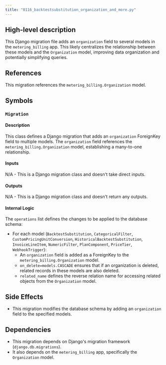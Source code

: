 ```yaml
---
title: "0116_backtestsubstitution_organization_and_more.py"
---
```


## High-level description
This Django migration file adds an `organization` field to several models in the `metering_billing` app. This likely centralizes the relationship between these models and the `Organization` model, improving data organization and potentially simplifying queries.

## References
This migration references the `metering_billing.Organization` model.

## Symbols

### `Migration`
#### Description
This class defines a Django migration that adds an `organization` ForeignKey field to multiple models. The `organization` field references the `metering_billing.Organization` model, establishing a many-to-one relationship.

#### Inputs
N/A - This is a Django migration class and doesn't take direct inputs.

#### Outputs
N/A - This is a Django migration class and doesn't return any outputs.

#### Internal Logic
The `operations` list defines the changes to be applied to the database schema:

- For each model (`BacktestSubstitution`, `CategoricalFilter`, `CustomPricingUnitConversion`, `HistoricalBacktestSubstitution`, `InvoiceLineItem`, `NumericFilter`, `PlanComponent`, `PriceTier`, `WebhookTrigger`):
    - An `organization` field is added as a ForeignKey to the `metering_billing.Organization` model.
    - `on_delete=models.CASCADE` ensures that if an organization is deleted, related records in these models are also deleted.
    - `related_name` defines the reverse relation name for accessing related objects from the `Organization` model.

## Side Effects
- This migration modifies the database schema by adding an `organization` field to the specified models.

## Dependencies
- This migration depends on Django's migration framework (`django.db.migrations`).
- It also depends on the `metering_billing` app, specifically the `Organization` model.
